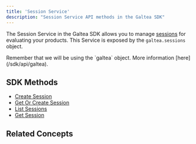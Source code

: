 ```yaml
---
title: 'Session Service'
description: "Session Service API methods in the Galtea SDK"
---
```



The Session Service in the Galtea SDK allows you to manage [sessions](/concepts/product/version/session) for evaluating your products.
This Service is exposed by the `galtea.sessions` object.

<Info>
  Remember that we will be using the `galtea` object. More information [here](/sdk/api/galtea).
</Info>

## SDK Methods
- [Create Session](/sdk/api/session/create)
- [Get Or Create Session](/sdk/api/session/get-or-create)
- [List Sessions](/sdk/api/session/list)
- [Get Session](/sdk/api/session/get)

## Related Concepts
<SessionCard />

